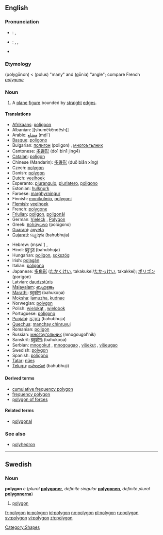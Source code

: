 {{see|Polygon}}
==English==

===Pronunciation===
*{{italbrac|UK}}: {{IPA|/ˈpɒlɪɡən/}}, {{SAMPA|/"pQlIg@n/}}
*{{italbrac|US}}: {{AHD|pälʹē-gän}}, {{IPA|/ˈpɑliɡɑn/}}, {{SAMPA|/"pAligAn/}}
*{{audio|en-us-polygon.ogg|Audio (US)}}

===Etymology===
{{AGr.}} '''{{polytonic|[[πολύγωνον]]}}''' (polygōnon) < '''{{polytonic|[[πολύς]]}}''' (polus) "many" and  '''{{polytonic|[[γωνία]]}}''' (gōnia) "angle"; compare French ''[[polygone]]''

===Noun===
{{wikipedia}}
{{en-noun}}

# {{geometry}} A [[plane]] [[figure]] bounded by [[straight]] [[edge]]s.

====Translations====
{{trans-top|plane figure bounded by straight edges}}
*[[Afrikaans]]: [[poligoon]]
*Albanian: ]]shumëkëndësh]]
*Arabic: [[مضلع]] (mḍl`)
*[[Basque]]: [[poligono#Basque|poligono]]
*Bulgarian: [[полигон]] (poligon) {{m}}, [[многоъгълник]] {{m}}
*Cantonese: [[多邊形]] (do1 bin1 jing4)
*[[Catalan]]: [[polígon]]
*Chinese (Mandarin): [[多邊形]] (duō biān xíng)
*Czech: [[#Czech|polygon]]
*Danish: [[#Danish|polygon]]
*Dutch: [[veelhoek]] {{m}}
*Esperanto: [[plurangulo]], [[plurlatero]], [[poligono#Esperanto|poligono]]
*Estonian: [[hulknurk]]
*Faroese: [[marghyrningur]]
*Finnish: [[monikulmio]], [[polygoni]]
*[[Flemish]]: [[veelhoek]]
*French: [[polygone]] {{m}}
*[[Friulian]]: [[poligon#Friulian|poligon]], [[poligonâl]]
*German: [[Vieleck]] {{n}}, [[Polygon]] {{n}}
*Greek: [[πολύγωνο]] (polúgono)
*[[Guarani]]: [[apyeta]]
*[[Gujarati]]: [[બહુભુજ]] (bahubhuja)
{{trans-mid}}
*Hebrew: {{he-translation|מצולע|metsulá}} (mṣwl`) {{m}}, {{he-translation|פוליגון|poligón}} {{m}}
*Hindi: [[बहुभुज]] (bahubhuja)
*Hungarian: [[poligon#Hungarian|poligon]], [[sokszög]]
*Irish: [[polagán]]
*Italian: [[poligono]] {{m}}
*Japanese: [[多角形]] ([[たかくけい]], takakukei/[[たかっけい]], takakkei); [[ポリゴン]] (porigon)
*Latvian: [[daudzstūris]] {{m}}
*[[Malayalam]]: [[ബഹുഭുജം]]
*[[Marathi]]: [[बहुकोण]] (bahukoṇa)
*[[Moksha]]: [[lamuzha]], [[kudnae]]
*Norwegian: [[#Norwegian|polygon]]
*Polish: [[wielokąt]] {{m}}, [[wielobok]]
*Portuguese: [[polígono#Portuguese|polígono]]
*[[Punjabi]]: [[ਬਹੁਭੁਜ]] (bahubhuja)
*[[Quechua]]: [[manchay chinruyuj]]
*Romanian: [[poligon#Romanian|poligon]]
*Russian: [[многоугольник]] (mnogougol'nik)
*Sanskrit: [[बहुकोणः]] (bahukoṇa)
*Serbian: [[mnogokut]] {{m}}, [[mnogougao]] {{m}}, [[višekut]] {{m}}, [[višeugao]] {{m}}
*Swedish: [[#Swedish|polygon]] {{c}}
*Spanish: [[polígono#Spanish|polígono]]
*[[Tatar]]: [[nüeş]]
*[[Telugu]]: [[బహుభుజి]] (bahubhuji)
{{trans-bottom}}

====Derived terms====
*[[cumulative frequency polygon]]
*[[frequency polygon]]
*[[polygon of forces]]

====Related terms====
*[[polygonal]]

===See also===
*[[polyhedron]]

----

==Swedish==

===Noun===
'''polygon''' ''c'' (''plural'' '''[[polygoner]]''', ''definite singular'' '''[[polygonen]]''', ''definite plural'' '''[[polygonerna]]''')

# [[#English|polygon]]

[[Category:Shapes]]

[[fr:polygon]]
[[io:polygon]]
[[id:polygon]]
[[no:polygon]]
[[pl:polygon]]
[[ru:polygon]]
[[sv:polygon]]
[[vi:polygon]]
[[zh:polygon]]